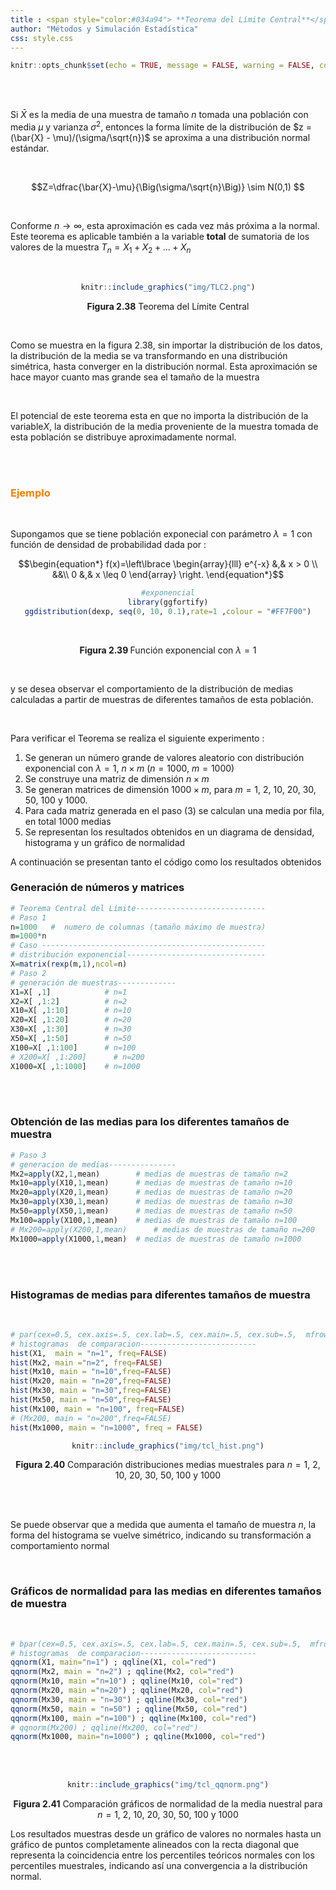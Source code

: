 ```yaml
---
title : <span style="color:#034a94"> **Teorema del Límite Central**</span>
author: "Métodos y Simulación Estadística"
css: style.css
---
```



```r
knitr::opts_chunk$set(echo = TRUE, message = FALSE, warning = FALSE, comment = NA)
```


<br/><br/>


Si $\bar{X}$ es la media de una muestra de tamaño $n$ tomada una población con media $\mu$ y varianza $\sigma^{2}$, entonces la forma límite de la distribución de  $z =(\bar{X} - \mu)/(\sigma/\sqrt{n})$ se aproxima a una distribución normal estándar.

<br/>

$$Z=\dfrac{\bar{X}-\mu}{\Big(\sigma/\sqrt{n}\Big)} \sim N(0,1) $$

<br/>

Conforme $n\rightarrow \infty$, esta aproximación es cada vez más próxima a la normal. Este teorema es aplicable también a la variable **total** de sumatoria de los valores de la muestra $T_{n}=X_{1}+X_{2}+...+X_{n}$


<br/>

<center>
```r
knitr::include_graphics("img/TLC2.png")
```

**Figura 2.38** Teorema del Límite Central
</center>

<br/>

Como se muestra en la figura 2.38, sin importar la distribución de los datos, la distribución de la media se va transformando en una distribución simétrica, hasta converger en la distribución normal. Esta aproximación se hace mayor cuanto mas grande sea el tamaño de la muestra  

<br/>

El potencial de este teorema esta en que no importa la distribución de la variable$X$, la distribución de la media proveniente de la muestra tomada de esta población se distribuye aproximadamente normal. 

<br/><br/>

### <span style="color:#FF7F00"> **Ejemplo**</span>

<br/>

Supongamos que se tiene población exponecial con parámetro $\lambda = 1$  con función de densidad de probabilidad dada por :

$$\begin{equation*}
	f(x)=\left\lbrace
	\begin{array}{lll}
		e^{-x}  &,& x > 0   \\
		&&\\
		0 &,& x \leq 0 
	\end{array}
	\right.
\end{equation*}$$


<center>

```r
#exponencial
library(ggfortify)
ggdistribution(dexp, seq(0, 10, 0.1),rate=1 ,colour = "#FF7F00")
```
<br/>

**Figura 2.39  ** Función exponencial con $\lambda = 1$

</center>

<br/>


y se desea observar el comportamiento de la distribución de medias calculadas a partir de muestras de diferentes tamaños de esta población.  

<br/>

Para verificar el Teorema se realiza el siguiente experimento :

1. Se generan un número grande de valores aleatorio con distribución exponencial con $\lambda=1$, $n \times m$ ($n=1000$, $m=1000$)
2. Se construye una matriz de dimensión  $n \times m$
3. Se generan matrices de dimensión $1000 \times m$, para $m=1$, $2$, $10$, $20$, $30$, $50$, $100$ y $1000$.
4. Para cada matriz generada en el paso (3) se calculan una media por fila, en total 1000 medias
5. Se representan los resultados obtenidos en un diagrama de densidad, histograma y un gráfico de normalidad 

A continuación se presentan tanto el código como los resultados obtenidos


### **Generación de números  y matrices**


```r
# Teorema Central del Límite-----------------------------
# Paso 1
n=1000   #  numero de columnas (tamaño máximo de muestra)
m=1000*n
# Caso --------------------------------------------------
# distribución exponencial-------------------------------
X=matrix(rexp(m,1),ncol=n)
# Paso 2
# generación de muestras-------------
X1=X[ ,1]            # n=1
X2=X[ ,1:2]          # n=2
X10=X[ ,1:10]        # n=10
X20=X[ ,1:20]        # n=20
X30=X[ ,1:30]        # n=30
X50=X[ ,1:50]        # n=50
X100=X[ ,1:100]      # n=100
# X200=X[ ,1:200]      # n=200
X1000=X[ ,1:1000]    # n=1000
```


<br/><br/>

### **Obtención de las medias para los diferentes tamaños de muestra**

```r
# Paso 3
# generacion de medias---------------
Mx2=apply(X2,1,mean)        # medias de muestras de tamaño n=2
Mx10=apply(X10,1,mean)      # medias de muestras de tamaño n=10
Mx20=apply(X20,1,mean)      # medias de muestras de tamaño n=20
Mx30=apply(X30,1,mean)      # medias de muestras de tamaño n=30
Mx50=apply(X50,1,mean)      # medias de muestras de tamaño n=50
Mx100=apply(X100,1,mean)    # medias de muestras de tamaño n=100
# Mx200=apply(X200,1,mean)      # medias de muestras de tamaño n=200
Mx1000=apply(X1000,1,mean)  # medias de muestras de tamaño n=1000
```


<br/><br/>

### **Histogramas de medias para diferentes tamaños de muestra**

<br/>

```r
# par(cex=0.5, cex.axis=.5, cex.lab=.5, cex.main=.5, cex.sub=.5,  mfrow=c(2,2), mai = c(.3, .3, .3, .3))
# histogramas  de comparacion--------------------------
hist(X1,  main = "n=1", freq=FALSE)
hist(Mx2, main ="n=2", freq=FALSE) 
hist(Mx10, main = "n=10",freq=FALSE)
hist(Mx20, main = "n=20",freq=FALSE)
hist(Mx30, main = "n=30",freq=FALSE) 
hist(Mx50, main = "n=50",freq=FALSE) 
hist(Mx100, main = "n=100", freq=FALSE) 
# (Mx200, main = "n=200",freq=FALSE)
hist(Mx1000, main = "n=1000", freq = FALSE)
```


<center>
```r
knitr::include_graphics("img/tcl_hist.png")
```

**Figura 2.40** Comparación distribuciones medias muestrales para $n = 1$, $2$, $10$, $20$, $30$, $50$, $100$ y $1000$
</center>

<br/><br>

Se puede observar que a medida que aumenta el tamaño de muestra $n$, la forma del histograma se vuelve simétrico, indicando su  transformación a comportamiento normal

<br/>


### **Gráficos de normalidad para las medias en diferentes tamaños de muestra**

<br/>


```r
# bpar(cex=0.5, cex.axis=.5, cex.lab=.5, cex.main=.5, cex.sub=.5,  mfrow=c(2,2), mai = c(.3, .3, .3, .3))
# histogramas  de comparacion--------------------------
qqnorm(X1, main="n=1") ; qqline(X1, col="red")
qqnorm(Mx2, main = "n=2") ; qqline(Mx2, col="red")
qqnorm(Mx10, main ="n=10") ; qqline(Mx10, col="red")
qqnorm(Mx20, main ="n=20") ; qqline(Mx20, col="red")
qqnorm(Mx30, main = "n=30") ; qqline(Mx30, col="red")
qqnorm(Mx50, main = "n=50") ; qqline(Mx50, col="red")
qqnorm(Mx100, main ="n=100") ; qqline(Mx100, col="red")
# qqnorm(Mx200) ; qqline(Mx200, col="red")
qqnorm(Mx1000, main="n=1000") ; qqline(Mx1000, col="red")
```

<br/><br/>

<center>
```r
knitr::include_graphics("img/tcl_qqnorm.png")
```

**Figura 2.41** Comparación gráficos de normalidad de la media nuestral para $n = 1$, $2$, $10$, $20$, $30$, $50$, $100$ y $1000$

</center>


Los resultados muestras desde un gráfico de valores no normales hasta un gráfico de puntos completamente alineados con la recta diagonal que representa la coincidencia entre los percentiles teóricos normales con los percentiles muestrales, indicando así una convergencia a la distribución normal.






